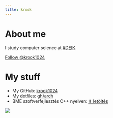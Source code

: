 ```yaml
---
title: krook
---
```


<div class="row">

<div class="col-12 col-md-4">
# About me

I study computer science at [#DEIK](https://unideb.hu).

<a class="github-button" href="https://github.com/krook1024" data-size="large" aria-label="Follow @krook1024 on GitHub">Follow @krook1024</a>

# My stuff

+ My GitHub: [krook1024](https://github.com/krook1024)
+ My dotfiles: [gh/arch](https://github.com/krook1024/arch/)
+ BME szoftverfejlesztés C++ nyelven: [⬇ letöltés](http://shrek.unideb.hu/~krook/dl/Levendovszky%20-%20Szoftverfejleszt%c3%a9s%20C++%20nyelven.pdf)
</div>

<div class="col-12 col-md-4">![](shrek.png)</div>

</div>

<script async defer src="https://buttons.github.io/buttons.js"></script>
